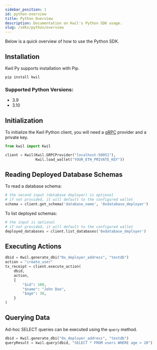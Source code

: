 ```yaml
---
sidebar_position: 1
id: python-overview
title: Python Overview
description: Documentation on Kwil's Python SDK usage.
slug: /sdks/python/overview
---
```


Below is a quick overview of how to use the Python SDK.

## Installation

Kwil Py supports installation with Pip.

```bash
pip install kwil
```

### Supported Python Versions:

- 3.9
- 3.10

## Initialization

To initialize the Kwil Python client, you will need a [gRPC](../../links.mdx) provider and a private key.

```python
from kwil import Kwil

client = Kwil(Kwil.GRPCProvider("localhost:50051"),
              Kwil.load_wallet("YOUR_ETH_PRIVATE_KEY"))
```

## Reading Deployed Database Schemas

To read a database schema:

```python
# the second input (database deployer) is optional
# if not provided, it will default to the configured wallet
schema = client.get_schema('database_name', '0xdatabase_deployer')
```

To list deployed schemas:

```python
# the input is optional
# if not provided, it will default to the configured wallet
deployed_databases = client.list_databases('0xdatabase_deployer')
```

## Executing Actions

```python
dbid = Kwil.generate_dbi("0x_deployer_address", "testdb")
action = "create_user"
tx_receipt = client.execute_action(
    dbid,
    action,
    {
        "$id": 100,
        "$name": "John Doe",
        "$age": 30,
    }
)
```

## Querying Data

Ad-hoc SELECT queries can be executed using the `query` method.

```python
dbid = Kwil.generate_dbi("0x_deployer_address", "testdb")
queryResult = kwil.query(dbid, "SELECT * FROM users WHERE age > 20")
```